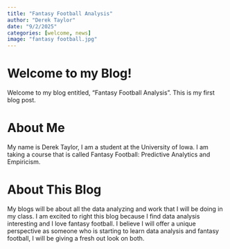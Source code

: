 ```yaml
---
title: "Fantasy Football Analysis"
author: "Derek Taylor"
date: "9/2/2025"
categories: [welcome, news]
image: "fantasy football.jpg"
---
```


# Welcome to my Blog! {#sec-welcome}

Welcome to my blog entitled, "Fantasy Football Analysis".
This is my first blog post.

# About Me

My name is Derek Taylor, I am a student at the University of Iowa. I am taking a course that is called Fantasy Football: Predictive Analytics and Empiricism.

# About This Blog

My blogs will be about all the data analyzing and work that I will be doing in my class. I am excited to right this blog because I find data analysis interesting and I love fantasy football. I believe I will offer a unique perspective as someone who is starting to learn data analysis and fantasy football, I will be giving a fresh out look on both.
